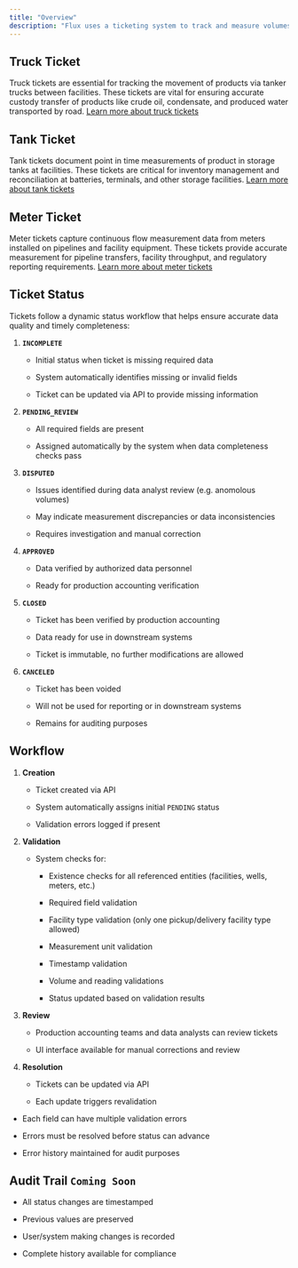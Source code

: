 ```yaml
---
title: "Overview"
description: "Flux uses a ticketing system to track and measure volumes of oil, gas, and other products across production facilities. Each ticket provides a snapshot of volume and product characteristics at specific points in time, facilitating accurate tracking of product ownership and transfer status."
---
```


## Truck Ticket

Truck tickets are essential for tracking the movement of products via tanker trucks between facilities. These tickets are vital for ensuring accurate custody transfer of products like crude oil, condensate, and produced water transported by road. [Learn more about truck tickets](/models/volumes/truck)

## Tank Ticket

Tank tickets document point in time measurements of product in storage tanks at facilities. These tickets are critical for inventory management and reconciliation at batteries, terminals, and other storage facilities. [Learn more about tank tickets](/models/volumes/tank)

## Meter Ticket

Meter tickets capture continuous flow measurement data from meters installed on pipelines and facility equipment. These tickets provide accurate measurement for pipeline transfers, facility throughput, and regulatory reporting requirements. [Learn more about meter tickets](/models/volumes/meter)

## Ticket Status

Tickets follow a dynamic status workflow that helps ensure accurate data quality and timely completeness:

1. **`INCOMPLETE`**

   - Initial status when ticket is missing required data

   - System automatically identifies missing or invalid fields

   - Ticket can be updated via API to provide missing information

2. **`PENDING_REVIEW`**

   - All required fields are present

   - Assigned automatically by the system when data completeness checks pass

3. **`DISPUTED`**

   - Issues identified during data analyst review (e.g. anomolous volumes)

   - May indicate measurement discrepancies or data inconsistencies

   - Requires investigation and manual correction

4. **`APPROVED`**

   - Data verified by authorized data personnel

   - Ready for production accounting verification

5. **`CLOSED`**

   - Ticket has been verified by production accounting

   - Data ready for use in downstream systems

   - Ticket is immutable, no further modifications are allowed

6. **`CANCELED`**

   - Ticket has been voided

   - Will not be used for reporting or in downstream systems

   - Remains for auditing purposes

## Workflow

1. **Creation**

   - Ticket created via API

   - System automatically assigns initial `PENDING` status

   - Validation errors logged if present

2. **Validation**

   - System checks for:

     - Existence checks for all referenced entities (facilities, wells, meters, etc.)

     - Required field validation

     - Facility type validation (only one pickup/delivery facility type allowed)

     - Measurement unit validation

     - Timestamp validation

     - Volume and reading validations

     - Status updated based on validation results

3. **Review**

   - Production accounting teams and data analysts can review tickets

   - UI interface available for manual corrections and review

4. **Resolution**

   - Tickets can be updated via API

   - Each update triggers revalidation

- Each field can have multiple validation errors

- Errors must be resolved before status can advance

- Error history maintained for audit purposes

## Audit Trail `Coming Soon`

- All status changes are timestamped

- Previous values are preserved

- User/system making changes is recorded

- Complete history available for compliance
